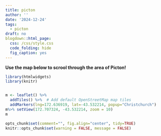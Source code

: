 ```yaml
---
title: picton
author: ''
date: '2024-12-24'
tags:
  - picton
draft: no
blogdown::html_page:
  css: /css/style.css
  code_folding: hide
  fig_caption: yes
---
```


<link rel="stylesheet" href="styles.css" />

<p><b>
Use the map below to scrool through the area of Picton!
</b></p>


```r
library(htmlwidgets)
library(knitr)


m <- leaflet() %>%
  addTiles() %>%  # Add default OpenStreetMap map tiles
  addMarkers(lng=172.636919, lat=-43.532214, popup="Christchurch")
m%>% setView(172.707324, -43.532214, zoom = 10) 
m

opts_chunk$set(comment="", fig.align="center", tidy=TRUE)
knitr::opts_chunk$set(warning = FALSE, message = FALSE)
```

